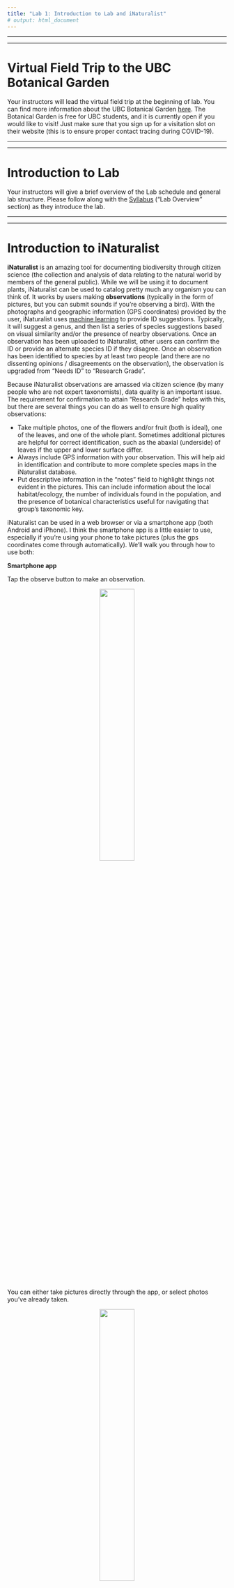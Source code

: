 ```yaml
---
title: "Lab 1: Introduction to Lab and iNaturalist"
# output: html_document
---
```


---

---

# Virtual Field Trip to the UBC Botanical Garden

Your instructors will lead the virtual field trip at the beginning of lab. You can find more information about the UBC Botanical Garden [here](https://botanicalgarden.ubc.ca). The Botanical Garden is free for UBC students, and it is currently open if you would like to visit! Just make sure that you sign up for a visitation slot on their website (this is to ensure proper contact tracing during COVID-19). 

---

---

# Introduction to Lab

Your instructors will give a brief overview of the Lab schedule and general lab structure. Please follow along with the [Syllabus](Syllabus.html) ("Lab Overview" section) as they introduce the lab.

---

---

# Introduction to iNaturalist

**iNaturalist** is an amazing tool for documenting biodiversity through citizen science (the collection and analysis of data relating to the natural world by members of the general public). While we will be using it to document plants, iNaturalist can be used to catalog pretty much any organism you can think of. It works by users making **observations** (typically in the form of pictures, but you can submit sounds if you're observing a bird). With the photographs and geographic information (GPS coordinates) provided by the user, iNaturalist uses [machine learning](https://www.inaturalist.org/pages/computer_vision_demo) to provide ID suggestions. Typically, it will suggest a genus, and then list a series of species suggestions based on visual similarity and/or the presence of nearby observations. Once an observation has been uploaded to iNaturalist, other users can confirm the ID or provide an alternate species ID if they disagree. Once an observation has been identified to species by at least two people (and there are no dissenting opinions / disagreements on the observation), the observation is upgraded from "Needs ID" to "Research Grade".

Because iNaturalist observations are amassed via citizen science (by many people who are not expert taxonomists), data quality is an important issue. The requirement for confirmation to attain "Research Grade" helps with this, but there are several things you can do as well to ensure high quality observations: 

- Take multiple photos, one of the flowers and/or fruit (both is ideal), one of the leaves, and one of the whole plant. Sometimes additional pictures are helpful for correct identification, such as the abaxial (underside) of leaves if the upper and lower surface differ. 
- Always include GPS information with your observation. This will help aid in identification and contribute to more complete species maps in the iNaturalist database.
- Put descriptive information in the "notes" field to highlight things not evident in the pictures. This can include information about the local habitat/ecology, the number of individuals found in the population, and the presence of botanical characteristics useful for navigating that group's taxonomic key.

iNaturalist can be used in a web browser or via a smartphone app (both Android and iPhone). I think the smartphone app is a little easier to use, especially if you're using your phone to take pictures (plus the gps coordinates come through automatically). We'll walk you through how to use both:

**Smartphone app**

Tap the observe button to make an observation.

<p align="center">
![](./media/inat_1.png){width=40%}
</p>

</br>

You can either take pictures directly through the app, or select photos you've already taken.

<p align="center">
![](./media/inat_2.png){width=40%}
</p>

</br>

Tap the '+' button to add another photo to your observation. Make sure to fill out all the important fields (ID, location, notes, and make sure to select the BIOL 324 project if you are turning in this observation).

<p align="center">
![](./media/inat_3.png){width=40%}
</p>

</br> 

Indicate phenology information - is the plant vegetative only (no reproductive structures), in bud (flowers present but not open), flowering, or fruiting. 

<p align="center">
![](./media/inat_4.png){width=40%}
</p>

</br>

**Browser**

It is a similar process if you are using the browser. Click "upload" to make an observation.

<p align="center">
![](./media/inat_5.png){width=100%}
</p>

</br>

Drag and drop pictures into your browser window. Make sure to combine photos into a single observation. 

<p align="center">
![](./media/inat_6.png){width=100%}
</p>

</br> 

You can now fill out all the important fields. You may have to manually select the location if it does not automatically take the GPS coordinates from your photos. Again, make sure to select the BIOL 324 project if you want to turn this observation in. 

<p align="center">
![](./media/inat_7.png){width=100%}
</p>

</br>

Unlike the smartphone app version, flowering phenology does not pop up automatically when selecting the project in the browser, so you'll have to go to the "Your Observations" tab at the top of the page and add the phenology after submitting your observations. 

</br>

Here are some links with additional helpful info:

https://www.inaturalist.org/pages/getting+started

https://www.youtube.com/results?search_query=inaturalist+app+tutorial


---

---

# Project 1 (iNaturalist)

Before you can make any observations, you need to make an iNaturalist account. Go to the [iNaturalist website](https://www.inaturalist.org) to create an account (it's free). Once you've made an account, [enter your name and iNaturalist id into this Google sheet](https://docs.google.com/spreadsheets/d/1lUajuGPwVc29feAesxS9DYLhfNqYxRrawvofaE6bYjA/edit?usp=sharing). **This is required before you can start working on Project 1 (iNaturalist)**, because I need your username to invite you to the BIOL 324 iNaturalist project. 

You can find the [information for Project 1 (iNaturalist) here](BIOL_324_Project_1.html).

---

---


# Introduction to Flowers

![](media/diagram_basic1.png)

Much of plant taxonomy is concerned with the structure and characteristics of **flowers**. A typical flower contains 4 whorls: **sepals**, **petals**, **stamens**, and **carpels (pistils)** (in that order from the outside to the inside of the flower). The sepals are often green (but are often petaloid as well as you will see), and serve to protect the flower as it is developing in bud. The petals are the primary attractive feature of the flower, and function to attract pollinators (that is why wind-pollinated plants do not usually have showy flowers). The stamens are the male reproductive structures of the flower, producing pollen inside the anthers. The carpels/pistils are the female reproductive structures, and house the ovules inside of the ovary (we will go more into the difference between carpels and pistils in Lab 2). 

Flowers are only produced during certain times of year (differing from species to species). Pollinators will visit the flower (often in search of nectar), get covered in pollen during their visit, and deposit pollen onto the stigma (receptive surface of the pistil) upon visiting the next flower. The pollen grains will germinate on the stigma and grow pollen tubes down the style, delivering sperm to the ovules inside the ovary. Once the ovules have been fertilized, they will develop into seeds, and the ovary will develop into a fruit (often swelling to a much larger size and in some cases changing shape). After fertilization, the outer 3 whorls often whither away.  

---

---

## -KNOWLEDGE CHECK 1.1-

Using the terms in the above diagram and your **imagination**, make a drawing of a flower completely new to science. It is OK if it is inspired by a real flower, and it is OK to make it as wild looking as you want, *as long as it follows the morphological rules described above* (i.e., it should have all 4 whorls in the proper order). In addition, make a second drawing depicting the flower once the fruit has formed (hint: what organ transforms into the fruit after fertilization occurs, and what happens to the other whorls?). Make sure to include these terms: receptacle, pedicel, petal, corolla, sepal, calyx, stigma, style, ovary, pistil, anther, filament, stamen, fruit. 


